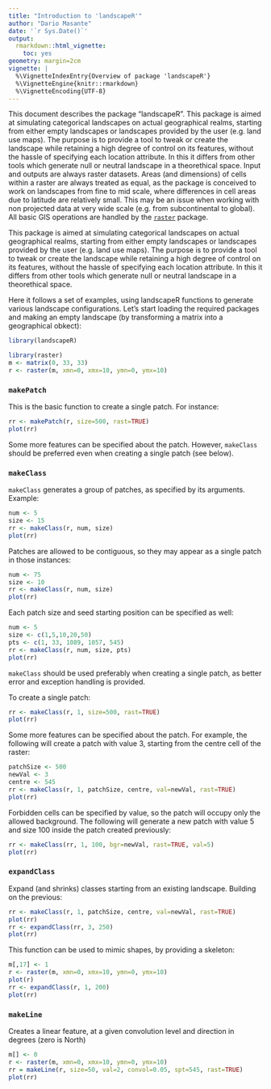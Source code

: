 ---
title: "Introduction to 'landscapeR'"
author: "Dario Masante"
date: '`r Sys.Date()`'
output:
  rmarkdown::html_vignette:
    toc: yes
geometry: margin=2cm
vignette: |
  %\VignetteIndexEntry{Overview of package 'landscapeR'}   
  %\VignetteEngine{knitr::rmarkdown}   
  %\VignetteEncoding{UTF-8}
---

This document describes the package "landscapeR". This package is aimed at simulating categorical landscapes on actual geographical realms, starting from either empty landscapes or landscapes provided by the user (e.g. land use maps). The purpose is to provide a tool to tweak or create the landscape while retaining a high degree of control on its features, without the hassle of specifying each location attribute. In this it differs from other tools which generate null or neutral landscape in a theorethical space. 
Input and outputs are always raster datasets. Areas (and dimensions) of cells within a raster are always treated as equal, as the package is conceived to work on landscapes from fine to mid scale, where differences in cell areas due to latitude are relatively small. This may be an issue when working with non projected data at very wide scale (e.g. from subcontinental to global). All basic GIS operations are handled by the [`raster`](https://cran.r-project.org/package=raster) package. 

 This package is aimed at simulating categorical landscapes on actual geographical realms, starting from either empty landscapes or landscapes provided by the user (e.g. land use maps). The purpose is to provide a tool to tweak or create the landscape while retaining a high degree of control on its features, without the hassle of specifying each location attribute. In this it differs from other tools which generate null or neutral landscape in a theorethical space.

Here it follows a set of examples, using landscapeR functions to generate various landscape configurations. Let's start loading the required packages and making an empty landscape (by transforming a matrix into a geographical obkect):

```{r, message=FALSE, warning=FALSE}
library(landscapeR)

library(raster)
m <- matrix(0, 33, 33)
r <- raster(m, xmn=0, xmx=10, ymn=0, ymx=10)
```

### `makePatch`
This is the basic function to create a single patch. For instance:
```{r, eval=FALSE}
rr <- makePatch(r, size=500, rast=TRUE)
plot(rr)
```

Some more features can be specified about the patch. However, `makeClass` should be preferred even when creating a single patch (see below). 

### `makeClass`
`makeClass` generates a group of patches, as specified by its arguments. Example:
```{r, warning=FALSE}
num <- 5
size <- 15
rr <- makeClass(r, num, size)
plot(rr)
```

Patches are allowed to be contiguous, so they may appear as a single patch in those instances:
```{r, warning=FALSE}
num <- 75
size <- 10
rr <- makeClass(r, num, size)
plot(rr)
```

Each patch size and seed starting position can be specified as well:
```{r}
num <- 5
size <- c(1,5,10,20,50)
pts <- c(1, 33, 1089, 1057, 545)
rr <- makeClass(r, num, size, pts)
plot(rr)
```

`makeClass` should be used preferably when creating a single patch, as better error and exception handling is provided.

To create a single patch:
```{r, eval=FALSE}
rr <- makeClass(r, 1, size=500, rast=TRUE)
plot(rr)
```

Some more features can be specified about the patch. For example, the following will create a patch with value 3, starting from the centre cell of the raster:
```{r}
patchSize <- 500
newVal <- 3
centre <- 545
rr <- makeClass(r, 1, patchSize, centre, val=newVal, rast=TRUE)
plot(rr)
```

Forbidden cells can be specified by value, so the patch will occupy only the allowed background. The following will generate a new patch with value 5 and size 100 inside the patch created previously:
```{r, warning=FALSE}
rr <- makeClass(rr, 1, 100, bgr=newVal, rast=TRUE, val=5)
plot(rr)
```

### `expandClass`
Expand (and shrinks) classes starting from an existing landscape. Building on the previous:
```{r}
rr <- makeClass(r, 1, patchSize, centre, val=newVal, rast=TRUE)
plot(rr)
rr <- expandClass(rr, 3, 250)
plot(rr)
```

This function can be used to mimic shapes, by providing a skeleton:
```{r}
m[,17] <- 1
r <- raster(m, xmn=0, xmx=10, ymn=0, ymx=10)
plot(r)
rr <- expandClass(r, 1, 200)
plot(rr)
```

### `makeLine`
Creates a linear feature, at a given convolution level and direction in degrees (zero is North)
```{r}
m[] <- 0
r <- raster(m, xmn=0, xmx=10, ymn=0, ymx=10)
rr = makeLine(r, size=50, val=2, convol=0.05, spt=545, rast=TRUE)
plot(rr)
```
